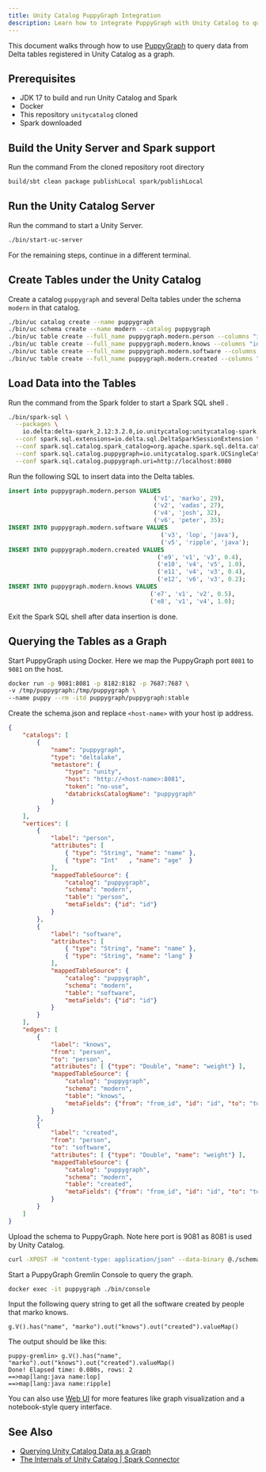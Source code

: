 ```yaml
---
title: Unity Catalog PuppyGraph Integration
description: Learn how to integrate PuppyGraph with Unity Catalog to query Delta tables as graph data using PuppyGraph's graph processing capabilities
---
```


This document walks through how to use [PuppyGraph](https://www.puppygraph.com) to query data from Delta tables registered in Unity Catalog as a graph.

## Prerequisites

- JDK 17 to build and run Unity Catalog and Spark
- Docker
- This repository `unitycatalog` cloned
- Spark downloaded

## Build the Unity Server and Spark support

Run the command From the cloned repository root directory

```sh
build/sbt clean package publishLocal spark/publishLocal
```

## Run the Unity Catalog Server

Run the command to start a Unity Server.

```sh
./bin/start-uc-server
```

For the remaining steps, continue in a different terminal.

## Create Tables under the Unity Catalog

Create a catalog `puppygraph` and several Delta tables under the schema `modern` in that catalog.

```sh
./bin/uc catalog create --name puppygraph
./bin/uc schema create --name modern --catalog puppygraph
./bin/uc table create --full_name puppygraph.modern.person --columns "id STRING, name STRING, age INT" --storage_location /tmp/puppygraph/person/ --format DELTA
./bin/uc table create --full_name puppygraph.modern.knows --columns "id STRING, from_id STRING, to_id STRING, weight DOUBLE" --storage_location /tmp/puppygraph/knowns/ --format DELTA
./bin/uc table create --full_name puppygraph.modern.software --columns "id STRING, name STRING, lang STRING" --storage_location /tmp/puppygraph/software/ --format DELTA
./bin/uc table create --full_name puppygraph.modern.created --columns "id STRING, from_id STRING, to_id STRING, weight DOUBLE" --storage_location /tmp/puppygraph/created/ --format DELTA
```

## Load Data into the Tables

Run the command from the Spark folder to start a Spark SQL shell .

```sh
./bin/spark-sql \
  --packages \
    io.delta:delta-spark_2.12:3.2.0,io.unitycatalog:unitycatalog-spark:0.2.0-SNAPSHOT \
  --conf spark.sql.extensions=io.delta.sql.DeltaSparkSessionExtension \
  --conf spark.sql.catalog.spark_catalog=org.apache.spark.sql.delta.catalog.DeltaCatalog \
  --conf spark.sql.catalog.puppygraph=io.unitycatalog.spark.UCSingleCatalog \
  --conf spark.sql.catalog.puppygraph.uri=http://localhost:8080
```

Run the following SQL to insert data into the Delta tables.

```sql
insert into puppygraph.modern.person VALUES
                                         ('v1', 'marko', 29),
                                         ('v2', 'vadas', 27),
                                         ('v4', 'josh', 32),
                                         ('v6', 'peter', 35);
INSERT INTO puppygraph.modern.software VALUES
                                           ('v3', 'lop', 'java'),
                                           ('v5', 'ripple', 'java');
INSERT INTO puppygraph.modern.created VALUES
                                          ('e9', 'v1', 'v3', 0.4),
                                          ('e10', 'v4', 'v5', 1.0),
                                          ('e11', 'v4', 'v3', 0.4),
                                          ('e12', 'v6', 'v3', 0.2);
INSERT INTO puppygraph.modern.knows VALUES
                                        ('e7', 'v1', 'v2', 0.5),
                                        ('e8', 'v1', 'v4', 1.0);
```

Exit the Spark SQL shell after data insertion is done.

## Querying the Tables as a Graph

Start PuppyGraph using Docker. Here we map the PuppyGraph port `8081` to `9081` on the host.

```sh
docker run -p 9081:8081 -p 8182:8182 -p 7687:7687 \
-v /tmp/puppygraph:/tmp/puppygraph \
--name puppy --rm -itd puppygraph/puppygraph:stable
```

Create the schema.json and replace `<host-name>` with your host ip address.

```json
{
    "catalogs": [
        {
            "name": "puppygraph",
            "type": "deltalake",
            "metastore": {
                "type": "unity",
                "host": "http://<host-name>:8081",
                "token": "no-use",
                "databricksCatalogName": "puppygraph"
            }
        }
    ],
    "vertices": [
        {
            "label": "person",
            "attributes": [
                { "type": "String", "name": "name" },
                { "type": "Int"   , "name": "age"  }
            ],
            "mappedTableSource": {
                "catalog": "puppygraph",
                "schema": "modern",
                "table": "person",
                "metaFields": {"id": "id"}
            }
        },
        {
            "label": "software",
            "attributes": [
                { "type": "String", "name": "name" },
                { "type": "String", "name": "lang" }
            ],
            "mappedTableSource": {
                "catalog": "puppygraph",
                "schema": "modern",
                "table": "software",
                "metaFields": {"id": "id"}
            }
        }
    ],
    "edges": [
        {
            "label": "knows",
            "from": "person",
            "to": "person",
            "attributes": [ {"type": "Double", "name": "weight"} ],
            "mappedTableSource": {
                "catalog": "puppygraph",
                "schema": "modern",
                "table": "knows",
                "metaFields": {"from": "from_id", "id": "id", "to": "to_id"}
            }
        },
        {
            "label": "created",
            "from": "person",
            "to": "software",
            "attributes": [ {"type": "Double", "name": "weight"} ],
            "mappedTableSource": {
                "catalog": "puppygraph",
                "schema": "modern",
                "table": "created",
                "metaFields": {"from": "from_id", "id": "id", "to": "to_id"}
            }
        }
    ]
}
```

Upload the schema to PuppyGraph. Note here port is 9081 as 8081 is used by Unity Catalog.

```sh
curl -XPOST -H "content-type: application/json" --data-binary @./schema.json --user "puppygraph:puppygraph123" localhost:9081/schema
```

Start a PuppyGraph Gremlin Console to query the graph.

```sh
docker exec -it puppygraph ./bin/console
```

Input the following query string to get all the software created by people that marko knows.

```text
g.V().has("name", "marko").out("knows").out("created").valueMap()
```

The output should be like this:

```text
puppy-gremlin> g.V().has("name", "marko").out("knows").out("created").valueMap()
Done! Elapsed time: 0.080s, rows: 2
==>map[lang:java name:lop]
==>map[lang:java name:ripple]
```

You can also use [Web UI](https://docs.puppygraph.com/user-interface/puppygraph-web-ui) for more features like graph visualization and a notebook-style query interface.

## See Also

- [Querying Unity Catalog Data as a Graph](https://docs.puppygraph.com/getting-started/querying-unity-catalog-data-as-a-graph)
- [The Internals of Unity Catalog | Spark Connector](https://books.japila.pl/unity-catalog-internals/spark-connector/)
